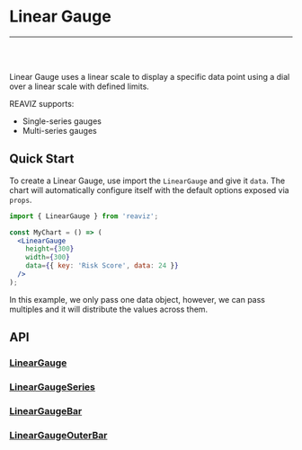 
<Meta title="Docs|Chart Types/Linear Gauge" />

# Linear Gauge

---
<br />
<Story id="charts-gauge-linear--single-series" />
<br />

Linear Gauge uses a linear scale to display a specific data point using a dial over a linear scale with defined limits.

REAVIZ supports:

- Single-series gauges
- Multi-series gauges

## Quick Start
To create a Linear Gauge, use import the `LinearGauge` and give it `data`. The chart
will automatically configure itself with the default options exposed via `props`.

```jsx
import { LinearGauge } from 'reaviz';

const MyChart = () => (
  <LinearGauge
    height={300}
    width={300}
    data={{ key: 'Risk Score', data: 24 }}
  />
);
```

In this example, we only pass one data object, however, we can pass multiples and it will
distribute the values across them.

## API
### [LinearGauge](https://github.com/jask-oss/reaviz/blob/master/src/LinearGauge/LinearGauge.tsx)
<Props of={LinearGauge} />

### [LinearGaugeSeries](https://github.com/jask-oss/reaviz/blob/master/src/LinearGauge/LinearGaugeSeries.tsx)
<Props of={LinearGaugeSeries} />

### [LinearGaugeBar](https://github.com/jask-oss/reaviz/blob/master/src/LinearGauge/LinearGaugeBar.tsx)
<Props of={LinearGaugeBar} />

### [LinearGaugeOuterBar](https://github.com/jask-oss/reaviz/blob/master/src/LinearGauge/LinearGaugeOuterBar.tsx)
<Props of={LinearGaugeOuterBar} />

